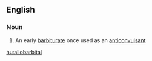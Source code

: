 ==English==

===Noun===
{{wikipedia}}
{{en-noun|-}}

# An early [[barbiturate]] once used as an [[anticonvulsant]]

[[hu:allobarbital]]